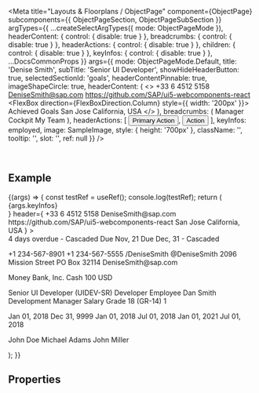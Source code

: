 
<Meta
  title="Layouts & Floorplans / ObjectPage"
  component={ObjectPage}
  subcomponents={{ ObjectPageSection, ObjectPageSubSection }}
  argTypes={{
    ...createSelectArgTypes({ mode: ObjectPageMode }),
    headerContent: { control: { disable: true } },
    breadcrumbs: { control: { disable: true } },
    headerActions: { control: { disable: true } },
    children: { control: { disable: true } },
    keyInfos: { control: { disable: true } },
    ...DocsCommonProps
  }}
  args={{
    mode: ObjectPageMode.Default,
    title: 'Denise Smith',
    subTitle: 'Senior UI Developer',
    showHideHeaderButton: true,
    selectedSectionId: 'goals',
    headerContentPinnable: true,
    imageShapeCircle: true,
    headerContent: (
      <>
        <FlexBox direction={FlexBoxDirection.Column}>
          <Link>+33 6 4512 5158</Link>
          <Link href="mailto:ui5-webcomponents-react@sap.com">DeniseSmith@sap.com</Link>
          <Link href="https://github.com/SAP/ui5-webcomponents-react">
            https://github.com/SAP/ui5-webcomponents-react
          </Link>
        </FlexBox>
        <FlexBox direction={FlexBoxDirection.Column} style={{ width: '200px' }}>
          <Label>Achieved Goals</Label>
          <ProgressIndicator value={80} valueState={ValueState.Success} />
        </FlexBox>
        <FlexBox direction={FlexBoxDirection.Column}>
          <Label>San Jose</Label>
          <Label>California, USA</Label>
        </FlexBox>
      </>
    ),
    breadcrumbs: (
      <Breadcrumbs currentLocationText="Employee Details">
        <Link>Manager Cockpit</Link>
        <Link>My Team</Link>
      </Breadcrumbs>
    ),
    headerActions: [
      <Button key="1" design={ButtonDesign.Emphasized}>
        Primary Action
      </Button>,
      <Button key="2">Action</Button>
    ],
    keyInfos: <ObjectStatus state={ValueState.Success}>employed</ObjectStatus>,
    image: SampleImage,
    style: { height: '700px' },
    className: '',
    tooltip: '',
    slot: '',
    ref: null
  }}
/>

<DocsHeader />

<br />

## Example

<Canvas>
  <Story name="Default">
    {(args) => {
      const testRef = useRef();
      console.log(testRef);
      return (
        <ObjectPage
          image={SampleImage}
          showTitleInHeaderContent={args.showTitleInHeaderContent}
          title={
            <DynamicPageTitle
              heading={args.title}
              subHeading={args.subTitle}
              actions={args.headerActions}
              breadcrumbs={args.breadcrumbs}
            >
              <div>{args.keyInfos}</div>
            </DynamicPageTitle>
          }
          header={
            <DynamicPageHeader>
              <FlexBox wrap={FlexBoxWrap.Wrap} alignItems={FlexBoxAlignItems.Center}>
                <FlexBox direction={FlexBoxDirection.Column}>
                  <Link>+33 6 4512 5158</Link>
                  <Link href="mailto:ui5-webcomponents-react@sap.com">DeniseSmith@sap.com</Link>
                  <Link href="https://github.com/SAP/ui5-webcomponents-react">
                    https://github.com/SAP/ui5-webcomponents-react
                  </Link>
                </FlexBox>
                <FlexBox direction={FlexBoxDirection.Column} style={{ padding: '10px' }}>
                  <Label>San Jose</Label>
                  <Label>California, USA</Label>
                </FlexBox>
              </FlexBox>
            </DynamicPageHeader>
          }
        >
          <ObjectPageSection title="Goals" id="goals" aria-label="Goals">
            <Form columnsL={3} columnsXL={3} labelSpanXL={6} labelSpanL={6} columnsM={2} labelSpanM={6}>
              <FormItem label="Evangelize the UI framework across the company">
                <Text>4 days overdue - Cascaded</Text>
              </FormItem>
              <FormItem label="Get trained in development management direction">
                <Text>Due Nov, 21</Text>
              </FormItem>
              <FormItem label="Mentor junior developers">
                <Text>Due Dec, 31 - Cascaded</Text>
              </FormItem>
            </Form>
          </ObjectPageSection>
          <ObjectPageSection title="Personal" id="personal" aria-label="Personal">
            <ObjectPageSubSection title="Connect" id="personal-connect" aria-label="Connect">
              <Form columnsXL={4} columnsL={4}>
                <FormGroup title="Phone Numbers">
                  <FormItem label="Home">
                    <Text>+1 234-567-8901</Text>
                  </FormItem>
                  <FormItem label="">
                    <Text>+1 234-567-5555</Text>
                  </FormItem>
                </FormGroup>
                <FormGroup title="Social Accounts">
                  <FormItem label="LinkedIn">
                    <Text>/DeniseSmith</Text>
                  </FormItem>
                  <FormItem label="Twitter">
                    <Text>@DeniseSmith</Text>
                  </FormItem>
                </FormGroup>
                <FormGroup title="Addresses">
                  <FormItem label="Home Address">
                    <Text>2096 Mission Street</Text>
                  </FormItem>
                  <FormItem label="Mailing Address">
                    <Text>PO Box 32114</Text>
                  </FormItem>
                </FormGroup>
                <FormGroup title="Mailing Address">
                  <FormItem label="Work">
                    <Text>DeniseSmith@sap.com</Text>
                  </FormItem>
                </FormGroup>
              </Form>
            </ObjectPageSubSection>
            <ObjectPageSubSection
              title="Payment Information"
              id="personal-payment-information"
              aria-label="Payment Information"
            >
              <Form columnsXL={4} columnsL={4}>
                <FormGroup title="Salary">
                  <FormItem label="Bank Transfer">
                    <Text>Money Bank, Inc.</Text>
                  </FormItem>
                </FormGroup>
                <FormGroup title="Payment method for Expenses">
                  <FormItem label="Extra Travel Expenses">
                    <Text>Cash 100 USD</Text>
                  </FormItem>
                </FormGroup>
              </Form>
            </ObjectPageSubSection>
          </ObjectPageSection>
          <ObjectPageSection title="Employment" id="employment" aria-label="Employment">
            <ObjectPageSubSection title="Job Information" id="employment-job-information" aria-label="Job Information">
              <Form columnsXL={4} columnsL={4}>
                <FormItem label="Job Classification">
                  <FlexBox direction={FlexBoxDirection.Column}>
                    <Text>Senior UI Developer</Text>
                    <Label>(UIDEV-SR)</Label>
                  </FlexBox>
                </FormItem>
                <FormItem label="Job Title">
                  <Text>Developer</Text>
                </FormItem>
                <FormItem label="Employee Class">
                  <Text>Employee</Text>
                </FormItem>
                <FormItem label="Manager">
                  <FlexBox direction={FlexBoxDirection.Column}>
                    <Text>Dan Smith</Text>
                    <Label>Development Manager</Label>
                  </FlexBox>
                </FormItem>
                <FormItem label="Pay Grade">
                  <Text>Salary Grade 18 (GR-14)</Text>
                </FormItem>
                <FormItem label="FTE">
                  <Text>1</Text>
                </FormItem>
              </Form>
            </ObjectPageSubSection>
            <ObjectPageSubSection
              title="Employee Details"
              id="employment-employee-details"
              aria-label="Employee Details"
            >
              <Form columnsXL={4} columnsL={4}>
                <FormItem label="Start Date">
                  <Text>Jan 01, 2018</Text>
                </FormItem>
                <FormItem label="End Date">
                  <Text>Dec 31, 9999</Text>
                </FormItem>
                <FormItem label="Payroll Start Date">
                  <Text>Jan 01, 2018</Text>
                </FormItem>
                <FormItem label="Benefits Start Date">
                  <Text>Jul 01, 2018</Text>
                </FormItem>
                <FormItem label="Company Car Eligibility">
                  <Text>Jan 01, 2021</Text>
                </FormItem>
                <FormItem label="Equity Start Date">
                  <Text>Jul 01, 2018</Text>
                </FormItem>
              </Form>
            </ObjectPageSubSection>
            <ObjectPageSubSection
              title="Job Relationship"
              id="employment-job-relationship"
              aria-label="Job Relationship"
            >
              <Form columnsXL={4} columnsL={4}>
                <FormItem label="Manager">
                  <Text>John Doe</Text>
                </FormItem>
                <FormItem label="Scrum Master">
                  <Text>Michael Adams</Text>
                </FormItem>
                <FormItem label="Product Owner">
                  <Text>John Miller</Text>
                </FormItem>
              </Form>
            </ObjectPageSubSection>
          </ObjectPageSection>
        </ObjectPage>
      );
    }}
  </Story>
</Canvas>

## Properties

<ArgsTable story="Default" />
